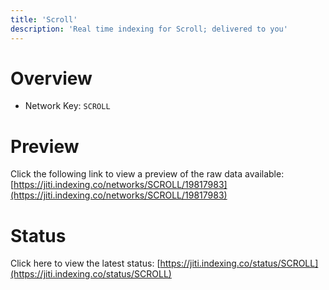 ```yaml
---
title: 'Scroll'
description: 'Real time indexing for Scroll; delivered to you'
---
```


# Overview
- Network Key: `SCROLL`

# Preview
Click the following link to view a preview of the raw data available: [https://jiti.indexing.co/networks/SCROLL/19817983](https://jiti.indexing.co/networks/SCROLL/19817983)

# Status
Click here to view the latest status: [https://jiti.indexing.co/status/SCROLL](https://jiti.indexing.co/status/SCROLL)
